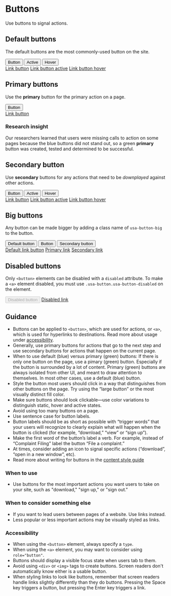 
<Meta title="Designer Documentation/Buttons/Usage" />

# Buttons

Use buttons to signal actions.

## Default buttons

The default buttons are the most commonly-used button on the site.

<Canvas>
  <div>
    <button type="button" className="usa-button">Button</button>
    <button type="button" className="usa-button usa-button-active">Active</button>
    <button type="button" className="usa-button usa-button-hover">Hover</button>
    <br/>
    <a href="#" className="usa-button">Link button</a>
    <a href="#" className="usa-button usa-button-active">Link button active</a>
    <a href="#" className="usa-button usa-button-hover">Link button hover</a>
  </div>
</Canvas>

## Primary buttons

Use the **primary** button for the primary action on a page.


<Canvas>
  <div>
    <button type="button" class="usa-button-primary va-button-primary">Button</button>
    <br/>
    <a class="usa-button-primary va-button-primary" href="#">Link button</a>
  </div>
</Canvas>


### Research insight

Our researchers learned that users were missing calls to action on some pages because the blue buttons did not stand out, so a green **primary** button was created, tested and determined to be successful.

## Secondary button

Use **secondary** buttons for any actions that need to be _downplayed_ against other actions.


<Canvas>
  <div>
    <button class="usa-button-secondary">Button</button>
    <button class="usa-button-secondary usa-button-active">Active</button>
    <button class="usa-button-secondary usa-button-hover">Hover</button>
    <br/>
    <a href="#" class="usa-button usa-button-secondary">Link button</a>
    <a href="#" class="usa-button usa-button-secondary usa-button-active">Link button active</a>
    <a href="#" class="usa-button usa-button-secondary usa-button-hover">Link button hover</a>
  </div>
</Canvas>

## Big buttons

Any button can be made bigger by adding a class name of `usa-button-big` to the button.


<Canvas>
  <div>
    <button type="button" class="usa-button usa-button-big">Default button</button>
    <button type="button" class="usa-button-primary va-button-primary usa-button-big">Button</button>
    <button class="usa-button-secondary usa-button-big">Secondary button</button>
    <br/>
    <a href="#" class="usa-button usa-button-big">Default link button</a>
    <a href="#" class="usa-button-primary va-button-primary usa-button-big">Primary link</a>
    <a href="#" class="usa-button usa-button-secondary usa-button-big">Secondary link</a>
  </div>
</Canvas>

## Disabled buttons

Only `<button>` elements can be disabled with a `disabled` attribute. To make a `<a>` element disabled, you must use `.usa-button.usa-button-disabled` on the element.


<Canvas>
  <div>
    <button type="button" class="usa-button" disabled>Disabled button</button>
    <a href="#" class="usa-button usa-button-disabled">Disabled link</a>
  </div>
</Canvas>


## Guidance

* Buttons can be applied to `<button>`, which are used for actions,  or `<a>`, which is used for hyperlinks to destinations. Read more about usage under [accessibility](#accessibility).
* Generally, use primary buttons for actions that go to the next step and use secondary buttons for actions that happen on the current page.
* When to use default (blue) versus primary (green) buttons: If there is only one button on the page, use a pimary (green) button. Especially if the button is surrounded by a lot of content. Primary (green) buttons are always isolated from other UI, and meant to draw attention to themselves. In most other cases, use a default (blue) button.
* Style the button most users should click in a way that distinguishes from other buttons on the page. Try using the “large button” or the most visually distinct fill color.
* Make sure buttons should look clickable—use color variations to distinguish static, hover and active states.
* Avoid using too many buttons on a page.
* Use sentence case for button labels.
* Button labels should be as short as possible with “trigger words” that your users will recognize to clearly explain what will happen when the button is clicked (for example, “download,” “view” or “sign up”).
* Make the first word of the button’s label a verb. For example, instead of “Complaint Filing” label the button “File a complaint.”
* At times, consider adding an icon to signal specific actions (“download”, “open in a new window”, etc).
* Read more about writing for buttons in the [content style guide](../content-style-guide/buttons.html)

### When to use

* Use buttons for the most important actions you want users to take on your site, such as "download," "sign up," or "sign out."

### When to consider something else

* If you want to lead users between pages of a website. Use links instead.
* Less popular or less important actions may be visually styled as links.

### Accessibility

* When using the `<button>` element, always specify a `type`.
* When using the `<a>` element, you may want to consider using `role="button"`.
* Buttons should display a visible focus state when users tab to them.
* Avoid using `<div>` or `<img>` tags to create buttons. Screen readers don't automatically know either is a usable button.
* When styling links to look like buttons, remember that screen readers handle links slightly differently than they do buttons. Pressing the Space key triggers a button, but pressing the Enter key triggers a link.

